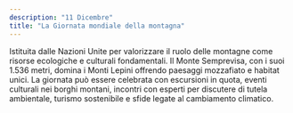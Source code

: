 ```yaml
---
description: "11 Dicembre"
title: "La Giornata mondiale della montagna"
---
```


Istituita dalle Nazioni Unite per valorizzare il ruolo delle montagne come risorse ecologiche e culturali fondamentali. Il Monte Semprevisa, con i suoi 1.536 metri, domina i Monti Lepini offrendo paesaggi mozzafiato e habitat unici. La giornata può essere celebrata con escursioni in quota, eventi culturali nei borghi montani, incontri con esperti per discutere di tutela ambientale, turismo sostenibile e sfide legate al cambiamento climatico. 